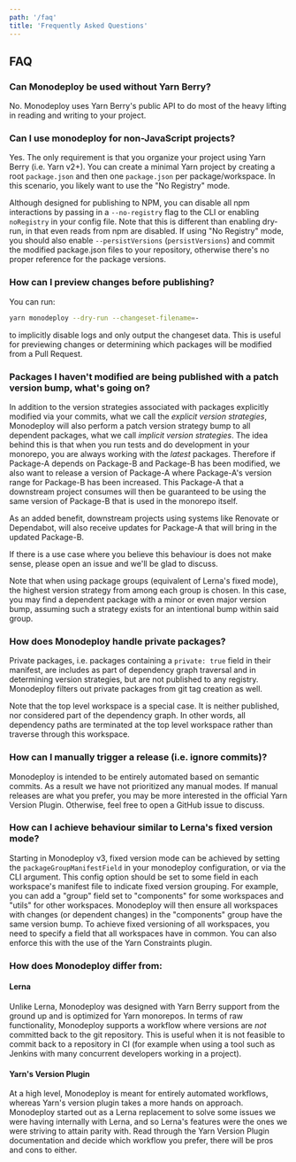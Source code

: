 ```yaml
---
path: '/faq'
title: 'Frequently Asked Questions'
---
```


## FAQ

### Can Monodeploy be used without Yarn Berry?

No. Monodeploy uses Yarn Berry's public API to do most of the heavy lifting in reading and writing to your project.

### Can I use monodeploy for non-JavaScript projects?

Yes. The only requirement is that you organize your project using Yarn Berry (i.e. Yarn v2+). You can create a minimal Yarn project by creating a root `package.json` and then one `package.json` per package/workspace. In this scenario, you likely want to use the "No Registry" mode.

Although designed for publishing to NPM, you can disable all npm interactions by passing in a `--no-registry` flag to the CLI or enabling `noRegistry` in your config file. Note that this is different than enabling dry-run, in that even reads from npm are disabled. If using "No Registry" mode, you should also enable `--persistVersions` (`persistVersions`) and commit the modified package.json files to your repository, otherwise there's no proper reference for the package versions.

### How can I preview changes before publishing?

You can run:

```bash
yarn monodeploy --dry-run --changeset-filename=-
```

to implicitly disable logs and only output the changeset data. This is useful for previewing changes or determining which packages will be modified from a Pull Request.

### Packages I haven't modified are being published with a patch version bump, what's going on?

In addition to the version strategies associated with packages explicitly modified via your commits, what we call the _explicit version strategies_, Monodeploy will also perform a patch version strategy bump to all dependent packages, what we call _implicit version strategies_. The idea behind this is that when you run tests and do development in your monorepo, you are always working with the _latest_ packages. Therefore if Package-A depends on Package-B and Package-B has been modified, we also want to release a version of Package-A where Package-A's version range for Package-B has been increased. This Package-A that a downstream project consumes will then be guaranteed to be using the same version of Package-B that is used in the monorepo itself.

As an added benefit, downstream projects using systems like Renovate or Dependabot, will also receive updates for Package-A that will bring in the updated Package-B.

If there is a use case where you believe this behaviour is does not make sense, please open an issue and we'll be glad to discuss.

Note that when using package groups (equivalent of Lerna's fixed mode), the highest version strategy from among each group is chosen. In this case, you may find a dependent package with a minor or even major version bump, assuming such a strategy exists for an intentional bump within said group.

### How does Monodeploy handle private packages?

Private packages, i.e. packages containing a `private: true` field in their manifest, are includes as part of dependency graph traversal and in determining version strategies, but are not published to any registry. Monodeploy filters out private packages from git tag creation as well.

Note that the top level workspace is a special case. It is neither published, nor considered part of the dependency graph. In other words, all dependency paths are terminated at the top level workspace rather than traverse through this workspace.

### How can I manually trigger a release (i.e. ignore commits)?

Monodeploy is intended to be entirely automated based on semantic commits. As a result we have not prioritized any manual modes. If manual releases are what you prefer, you may be more interested in the official Yarn Version Plugin. Otherwise, feel free to open a GitHub issue to discuss.

### How can I achieve behaviour similar to Lerna's fixed version mode?

Starting in Monodeploy v3, fixed version mode can be achieved by setting the `packageGroupManifestField` in your monodeploy configuration, or via the CLI argument. This config option should be set to some field in each workspace's manifest file to indicate fixed version grouping. For example, you can add a "group" field set to "components" for some workspaces and "utils" for other workspaces. Monodeploy will then ensure all workspaces with changes (or dependent changes) in the "components" group have the same version bump. To achieve fixed versioning of all workspaces, you need to specify a field that all workspaces have in common. You can also enforce this with the use of the Yarn Constraints plugin.

### How does Monodeploy differ from:

#### Lerna

Unlike Lerna, Monodeploy was designed with Yarn Berry support from the ground up and is optimized for Yarn monorepos. In terms of raw functionality, Monodeploy supports a workflow where versions are _not_ committed back to the git repository. This is useful when it is not feasible to commit back to a repository in CI (for example when using a tool such as Jenkins with many concurrent developers working in a project).

#### Yarn's Version Plugin

At a high level, Monodeploy is meant for entirely automated workflows, whereas Yarn's version plugin takes a more hands on approach. Monodeploy started out as a Lerna replacement to solve some issues we were having internally with Lerna, and so Lerna's features were the ones we were striving to attain parity with. Read through the Yarn Version Plugin documentation and decide which workflow you prefer, there will be pros and cons to either.
